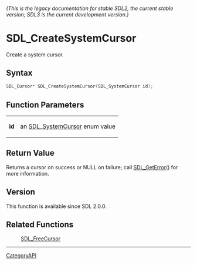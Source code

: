 ====== (This is the legacy documentation for stable SDL2, the current stable version; SDL3 is the current development version.) ======
= SDL_CreateSystemCursor =

Create a system cursor.

== Syntax ==

<syntaxhighlight lang='c'>
SDL_Cursor* SDL_CreateSystemCursor(SDL_SystemCursor id);
</syntaxhighlight>

== Function Parameters ==

{|
|'''id'''
|an [[SDL_SystemCursor]] enum value
|}

== Return Value ==

Returns a cursor on success or NULL on failure; call [[SDL_GetError]]() for
more information.

== Version ==

This function is available since SDL 2.0.0.

== Related Functions ==

:[[SDL_FreeCursor]]

----
[[CategoryAPI]]


